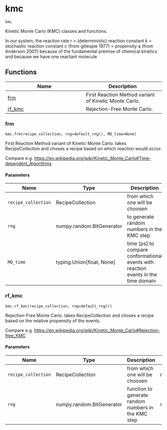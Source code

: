 # kmc { #kimmdy.kmc }

`kmc`

Kinetic Monte Carlo (KMC) classes and functions.

In our system, the reaction rate r = (deterministic) reaction constant k
= stochastic reaction constant c (from gillespie 1977)
= propensity a (from Anderson 2007)
because of the fundamental premise of chemical kinetics
and because we have one reactant molecule

## Functions

| Name | Description |
| --- | --- |
| [frm](#kimmdy.kmc.frm) | First Reaction Method variant of Kinetic Monte Carlo. |
| [rf_kmc](#kimmdy.kmc.rf_kmc) | Rejection-Free Monte Carlo. |

### frm { #kimmdy.kmc.frm }

`kmc.frm(recipe_collection, rng=default_rng(), MD_time=None)`

First Reaction Method variant of Kinetic Monte Carlo.
takes RecipeCollection and choses a recipe based on which reaction would occur.

Compare e.g. <https://en.wikipedia.org/wiki/Kinetic_Monte_Carlo#Time-dependent_Algorithms>

#### Parameters

| Name                | Type                        | Description                                                                        | Default         |
|---------------------|-----------------------------|------------------------------------------------------------------------------------|-----------------|
| `recipe_collection` | RecipeCollection            | from which one will be choosen                                                     | _required_      |
| `rng`               | numpy.random.BitGenerator   | to generate random numbers in the KMC step                                         | `default_rng()` |
| `MD_time`           | typing.Union\[float, None\] | time [ps] to compare conformational events with reaction events in the time domain | `None`          |

### rf_kmc { #kimmdy.kmc.rf_kmc }

`kmc.rf_kmc(recipe_collection, rng=default_rng())`

Rejection-Free Monte Carlo.
takes RecipeCollection and choses a recipe based on the relative propensity of the events.


Compare e.g. <https://en.wikipedia.org/wiki/Kinetic_Monte_Carlo#Rejection-free_KMC>

#### Parameters

| Name                | Type                      | Description                                         | Default         |
|---------------------|---------------------------|-----------------------------------------------------|-----------------|
| `recipe_collection` | RecipeCollection          | from which one will be choosen                      | _required_      |
| `rng`               | numpy.random.BitGenerator | function to generate random numbers in the KMC step | `default_rng()` |